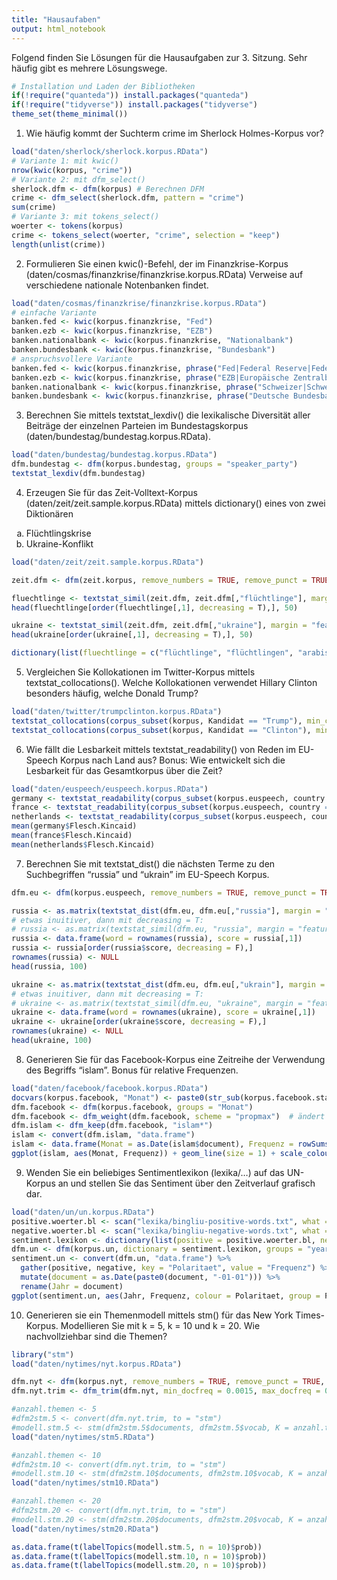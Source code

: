 ```yaml
---
title: "Hausaufaben"
output: html_notebook
---
```


Folgend finden Sie Lösungen für die Hausaufgaben zur 3. Sitzung. Sehr häufig gibt es mehrere Lösungswege.


```r
# Installation und Laden der Bibliotheken
if(!require("quanteda")) install.packages("quanteda")
if(!require("tidyverse")) install.packages("tidyverse")
theme_set(theme_minimal())
```

1. Wie häufig kommt der Suchterm crime im Sherlock Holmes-Korpus vor?

```r
load("daten/sherlock/sherlock.korpus.RData")
# Variante 1: mit kwic()
nrow(kwic(korpus, "crime"))
# Variante 2: mit dfm_select()
sherlock.dfm <- dfm(korpus) # Berechnen DFM 
crime <- dfm_select(sherlock.dfm, pattern = "crime")
sum(crime)
# Variante 3: mit tokens_select()
woerter <- tokens(korpus)
crime <- tokens_select(woerter, "crime", selection = "keep")
length(unlist(crime))
```

2. Formulieren Sie einen kwic()-Befehl, der im Finanzkrise-Korpus
(daten/cosmas/finanzkrise/finanzkrise.korpus.RData) Verweise auf verschiedene
nationale Notenbanken findet.

```r
load("daten/cosmas/finanzkrise/finanzkrise.korpus.RData")
# einfache Variante
banken.fed <- kwic(korpus.finanzkrise, "Fed")
banken.ezb <- kwic(korpus.finanzkrise, "EZB")
banken.nationalbank <- kwic(korpus.finanzkrise, "Nationalbank")
banken.bundesbank <- kwic(korpus.finanzkrise, "Bundesbank")
# anspruchsvollere Variante
banken.fed <- kwic(korpus.finanzkrise, phrase("Fed|Federal Reserve|Federal Reserve Board"), valuetype = "regex", case_insensitive = FALSE)
banken.ezb <- kwic(korpus.finanzkrise, phrase("EZB|Europäische Zentralbank"), valuetype = "regex", case_insensitive = FALSE)
banken.nationalbank <- kwic(korpus.finanzkrise, phrase("Schweizer|Schweizerische Nationalbank"), valuetype = "regex", case_insensitive = FALSE)
banken.bundesbank <- kwic(korpus.finanzkrise, phrase("Deutsche Bundesbank"), case_insensitive = FALSE)
```

3. Berechnen Sie mittels textstat_lexdiv() die lexikalische Diversität aller Beiträge der
einzelnen Parteien im Bundestagskorpus (daten/bundestag/bundestag.korpus.RData).

```r
load("daten/bundestag/bundestag.korpus.RData")
dfm.bundestag <- dfm(korpus.bundestag, groups = "speaker_party")
textstat_lexdiv(dfm.bundestag)
```

4. Erzeugen Sie für das Zeit-Volltext-Korpus (daten/zeit/zeit.sample.korpus.RData) mittels
dictionary() eines von zwei Diktionären
a. Flüchtlingskrise
b. Ukraine-Konflikt

```r
load("daten/zeit/zeit.sample.korpus.RData")

zeit.dfm <- dfm(zeit.korpus, remove_numbers = TRUE, remove_punct = TRUE, remove_symbols = TRUE, remove = c(stopwords("german"), "dass", "sagte", "mehr", "sei", "zeit", "seit", "wurde", "schon"))

fluechtlinge <- textstat_simil(zeit.dfm, zeit.dfm[,"flüchtlinge"], margin = "features")
head(fluechtlinge[order(fluechtlinge[,1], decreasing = T),], 50)

ukraine <- textstat_simil(zeit.dfm, zeit.dfm[,"ukraine"], margin = "features")
head(ukraine[order(ukraine[,1], decreasing = T),], 50)

dictionary(list(fluechtlinge = c("flüchtlinge", "flüchtlingen", "arabisch", "unterbringung", "untergebracht", "abgeschoben", "schleuser", "zelten"), ukraine = c("ukraine", "ukrainische", "separatisten", "donezk", "petro", "poroschenko", "kiew", "minsk", "ukrainischen", "ukrainischem")))
```

5. Vergleichen Sie Kollokationen im Twitter-Korpus mittels textstat_collocations(). Welche Kollokationen verwendet Hillary Clinton besonders häufig, welche Donald Trump?

```r
load("daten/twitter/trumpclinton.korpus.RData")
textstat_collocations(corpus_subset(korpus, Kandidat == "Trump"), min_count = 25) %>% arrange(desc(lambda))
textstat_collocations(corpus_subset(korpus, Kandidat == "Clinton"), min_count = 25) %>% arrange(desc(lambda))
```

6. Wie fällt die Lesbarkeit mittels textstat_readability() von Reden im EU-Speech Korpus nach Land aus? Bonus: Wie entwickelt sich die Lesbarkeit für das Gesamtkorpus über die Zeit?

```r
load("daten/euspeech/euspeech.korpus.RData")
germany <- textstat_readability(corpus_subset(korpus.euspeech, country == "Germany"), measure = "Flesch.Kincaid")
france <- textstat_readability(corpus_subset(korpus.euspeech, country == "France"), measure = "Flesch.Kincaid")
netherlands <- textstat_readability(corpus_subset(korpus.euspeech, country == "Netherlands"), measure = "Flesch.Kincaid")
mean(germany$Flesch.Kincaid)
mean(france$Flesch.Kincaid)
mean(netherlands$Flesch.Kincaid)
```


7. Berechnen Sie mit textstat_dist() die nächsten Terme zu den Suchbegriffen “russia” und “ukrain” im EU-Speech Korpus.

```r
dfm.eu <- dfm(korpus.euspeech, remove_numbers = TRUE, remove_punct = TRUE, remove_symbols = TRUE, remove = stopwords("english"))

russia <- as.matrix(textstat_dist(dfm.eu, dfm.eu[,"russia"], margin = "features", method = "euclidean"))
# etwas inuitiver, dann mit decreasing = T:
# russia <- as.matrix(textstat_simil(dfm.eu, "russia", margin = "features", method = "cosine"))
russia <- data.frame(word = rownames(russia), score = russia[,1])
russia <- russia[order(russia$score, decreasing = F),]
rownames(russia) <- NULL
head(russia, 100)

ukraine <- as.matrix(textstat_dist(dfm.eu, dfm.eu[,"ukrain"], margin = "features", method = "euclidean"))
# etwas inuitiver, dann mit decreasing = T:
# ukraine <- as.matrix(textstat_simil(dfm.eu, "ukraine", margin = "features", method = "cosine"))
ukraine <- data.frame(word = rownames(ukraine), score = ukraine[,1])
ukraine <- ukraine[order(ukraine$score, decreasing = F),]
rownames(ukraine) <- NULL
head(ukraine, 100)
```


8. Generieren Sie für das Facebook-Korpus eine Zeitreihe der Verwendung des Begriffs “islam”. Bonus für relative Frequenzen.

```r
load("daten/facebook/facebook.korpus.RData")
docvars(korpus.facebook, "Monat") <- paste0(str_sub(korpus.facebook.stats$created_time, start = 1, end = 7), "-01")
dfm.facebook <- dfm(korpus.facebook, groups = "Monat")
dfm.facebook <- dfm_weight(dfm.facebook, scheme = "propmax")  # ändert nicht sehr viel
dfm.islam <- dfm_keep(dfm.facebook, "islam*")
islam <- convert(dfm.islam, "data.frame")
islam <- data.frame(Monat = as.Date(islam$document), Frequenz = rowSums(islam[2:ncol(islam)])) # fasst alle Nennungen zusammen
ggplot(islam, aes(Monat, Frequenz)) + geom_line(size = 1) + scale_colour_brewer(palette = "Set1") + scale_x_date(date_breaks = "2 months", date_labels = "%b %Y") + ggtitle("Frequenz von 'Islam' im Facebook-Korpus") + xlab("") + ylab("") + theme(axis.text.x = element_text(angle = 45, hjust = 1))
```


9. Wenden Sie ein beliebiges Sentimentlexikon (lexika/...) auf das UN-Korpus an und stellen Sie das Sentiment über den Zeitverlauf grafisch dar.

```r
load("daten/un/un.korpus.RData")
positive.woerter.bl <- scan("lexika/bingliu-positive-words.txt", what = "char", sep = "\n", skip = 35, quiet = T)
negative.woerter.bl <- scan("lexika/bingliu-negative-words.txt", what = "char", sep = "\n", skip = 35, quiet = T)
sentiment.lexikon <- dictionary(list(positive = positive.woerter.bl, negative = negative.woerter.bl))
dfm.un <- dfm(korpus.un, dictionary = sentiment.lexikon, groups = "year")
sentiment.un <- convert(dfm.un, "data.frame") %>% 
  gather(positive, negative, key = "Polaritaet", value = "Frequenz") %>% 
  mutate(document = as.Date(paste0(document, "-01-01"))) %>% 
  rename(Jahr = document)
ggplot(sentiment.un, aes(Jahr, Frequenz, colour = Polaritaet, group = Polaritaet)) + geom_line(size = 1) + scale_colour_brewer(palette = "Set1") + scale_x_date(date_breaks = "5 years", date_labels = "%Y")  + ggtitle("Sentiment-Scores im UN-Korpus") + xlab("") + ylab("") + theme(axis.text.x = element_text(angle = 45, hjust = 1))
```

10. Generieren sie ein Themenmodell mittels stm() für das New York Times-Korpus. Modellieren Sie mit k = 5, k = 10 und k = 20. Wie nachvollziehbar sind die Themen?

```r
library("stm")
load("daten/nytimes/nyt.korpus.RData")

dfm.nyt <- dfm(korpus.nyt, remove_numbers = TRUE, remove_punct = TRUE, remove_symbols = TRUE, remove = stopwords("english"))
dfm.nyt.trim <- dfm_trim(dfm.nyt, min_docfreq = 0.0015, max_docfreq = 0.90, docfreq_type = "prop") # min 0.15% / max 90%

#anzahl.themen <- 5
#dfm2stm.5 <- convert(dfm.nyt.trim, to = "stm")
#modell.stm.5 <- stm(dfm2stm.5$documents, dfm2stm.5$vocab, K = anzahl.themen, data = dfm2stm.5$meta, init.type = "Spectral")
load("daten/nytimes/stm5.RData")

#anzahl.themen <- 10
#dfm2stm.10 <- convert(dfm.nyt.trim, to = "stm")
#modell.stm.10 <- stm(dfm2stm.10$documents, dfm2stm.10$vocab, K = anzahl.themen, data = dfm2stm.10$meta, init.type = "Spectral")
load("daten/nytimes/stm10.RData")

#anzahl.themen <- 20
#dfm2stm.20 <- convert(dfm.nyt.trim, to = "stm")
#modell.stm.20 <- stm(dfm2stm.20$documents, dfm2stm.20$vocab, K = anzahl.themen, data = dfm2stm.20$meta, init.type = "Spectral")
load("daten/nytimes/stm20.RData")

as.data.frame(t(labelTopics(modell.stm.5, n = 10)$prob))
as.data.frame(t(labelTopics(modell.stm.10, n = 10)$prob))
as.data.frame(t(labelTopics(modell.stm.20, n = 10)$prob))
```

